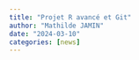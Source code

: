 ```yaml
---
title: "Projet R avancé et Git"
author: "Mathilde JAMIN"
date: "2024-03-10"
categories: [news]
---
```

